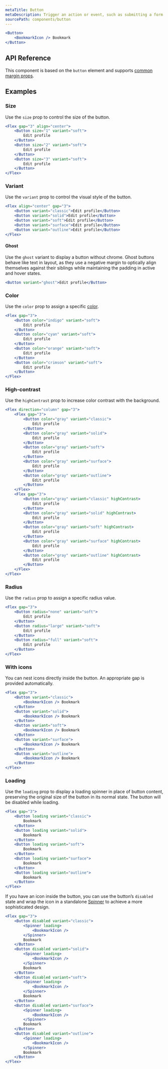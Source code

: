 ```yaml
---
metaTitle: Button
metaDescription: Trigger an action or event, such as submitting a form or displaying a dialog.
sourcePath: components/button
---
```


```jsx live=true
<Button>
	<BookmarkIcon /> Bookmark
</Button>
```

## API Reference

This component is based on the `button` element and supports [common margin props](/themes/docs/overview/layout#margin-props).

<ThemesPropsTable defs="buttonPropDefs" />

## Examples

### Size

Use the `size` prop to control the size of the button.

```jsx live=true
<Flex gap="3" align="center">
	<Button size="1" variant="soft">
		Edit profile
	</Button>
	<Button size="2" variant="soft">
		Edit profile
	</Button>
	<Button size="3" variant="soft">
		Edit profile
	</Button>
</Flex>
```

### Variant

Use the `variant` prop to control the visual style of the button.

```jsx live=true scroll=true
<Flex align="center" gap="3">
	<Button variant="classic">Edit profile</Button>
	<Button variant="solid">Edit profile</Button>
	<Button variant="soft">Edit profile</Button>
	<Button variant="surface">Edit profile</Button>
	<Button variant="outline">Edit profile</Button>
</Flex>
```

#### Ghost

Use the `ghost` variant to display a button without chrome. Ghost buttons behave like text in layout, as they use a negative margin to optically align themselves against their siblings while maintaining the padding in active and hover states.

```jsx live=true
<Button variant="ghost">Edit profile</Button>
```

### Color

Use the `color` prop to assign a specific [color](/themes/docs/theme/color).

```jsx live=true scroll=true
<Flex gap="3">
	<Button color="indigo" variant="soft">
		Edit profile
	</Button>
	<Button color="cyan" variant="soft">
		Edit profile
	</Button>
	<Button color="orange" variant="soft">
		Edit profile
	</Button>
	<Button color="crimson" variant="soft">
		Edit profile
	</Button>
</Flex>
```

### High-contrast

Use the `highContrast` prop to increase color contrast with the background.

```jsx live=true scroll=true
<Flex direction="column" gap="3">
	<Flex gap="3">
		<Button color="gray" variant="classic">
			Edit profile
		</Button>
		<Button color="gray" variant="solid">
			Edit profile
		</Button>
		<Button color="gray" variant="soft">
			Edit profile
		</Button>
		<Button color="gray" variant="surface">
			Edit profile
		</Button>
		<Button color="gray" variant="outline">
			Edit profile
		</Button>
	</Flex>
	<Flex gap="3">
		<Button color="gray" variant="classic" highContrast>
			Edit profile
		</Button>
		<Button color="gray" variant="solid" highContrast>
			Edit profile
		</Button>
		<Button color="gray" variant="soft" highContrast>
			Edit profile
		</Button>
		<Button color="gray" variant="surface" highContrast>
			Edit profile
		</Button>
		<Button color="gray" variant="outline" highContrast>
			Edit profile
		</Button>
	</Flex>
</Flex>
```

### Radius

Use the `radius` prop to assign a specific radius value.

```jsx live=true scroll=true
<Flex gap="3">
	<Button radius="none" variant="soft">
		Edit profile
	</Button>
	<Button radius="large" variant="soft">
		Edit profile
	</Button>
	<Button radius="full" variant="soft">
		Edit profile
	</Button>
</Flex>
```

### With icons

You can nest icons directly inside the button. An appropriate gap is provided automatically.

```jsx live=true scroll=true
<Flex gap="3">
	<Button variant="classic">
		<BookmarkIcon /> Bookmark
	</Button>
	<Button variant="solid">
		<BookmarkIcon /> Bookmark
	</Button>
	<Button variant="soft">
		<BookmarkIcon /> Bookmark
	</Button>
	<Button variant="surface">
		<BookmarkIcon /> Bookmark
	</Button>
	<Button variant="outline">
		<BookmarkIcon /> Bookmark
	</Button>
</Flex>
```

### Loading

Use the `loading` prop to display a loading spinner in place of button content, preserving the original size of the button in its normal state. The button will be disabled while loading.

```jsx live=true scroll=true
<Flex gap="3">
	<Button loading variant="classic">
		Bookmark
	</Button>
	<Button loading variant="solid">
		Bookmark
	</Button>
	<Button loading variant="soft">
		Bookmark
	</Button>
	<Button loading variant="surface">
		Bookmark
	</Button>
	<Button loading variant="outline">
		Bookmark
	</Button>
</Flex>
```

If you have an icon inside the button, you can use the button’s `disabled` state and wrap the icon in a standalone [Spinner](/themes/docs/components/spinner) to achieve a more sophisticated design.

```jsx live=true scroll=true
<Flex gap="3">
	<Button disabled variant="classic">
		<Spinner loading>
			<BookmarkIcon />
		</Spinner>
		Bookmark
	</Button>
	<Button disabled variant="solid">
		<Spinner loading>
			<BookmarkIcon />
		</Spinner>
		Bookmark
	</Button>
	<Button disabled variant="soft">
		<Spinner loading>
			<BookmarkIcon />
		</Spinner>
		Bookmark
	</Button>
	<Button disabled variant="surface">
		<Spinner loading>
			<BookmarkIcon />
		</Spinner>
		Bookmark
	</Button>
	<Button disabled variant="outline">
		<Spinner loading>
			<BookmarkIcon />
		</Spinner>
		Bookmark
	</Button>
</Flex>
```
